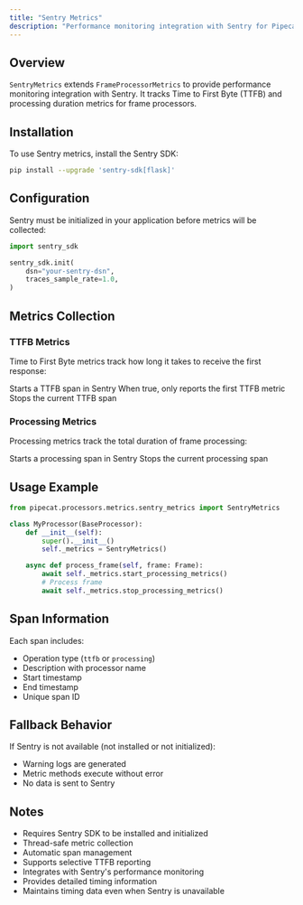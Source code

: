 ```yaml
---
title: "Sentry Metrics"
description: "Performance monitoring integration with Sentry for Pipecat frame processors"
---
```


## Overview

`SentryMetrics` extends `FrameProcessorMetrics` to provide performance monitoring integration with Sentry. It tracks Time to First Byte (TTFB) and processing duration metrics for frame processors.

## Installation

To use Sentry metrics, install the Sentry SDK:

```bash
pip install --upgrade 'sentry-sdk[flask]'
```

## Configuration

Sentry must be initialized in your application before metrics will be collected:

```python
import sentry_sdk

sentry_sdk.init(
    dsn="your-sentry-dsn",
    traces_sample_rate=1.0,
)
```

## Metrics Collection

### TTFB Metrics

Time to First Byte metrics track how long it takes to receive the first response:

<ParamField path="start_ttfb_metrics" type="method">
  Starts a TTFB span in Sentry
  <Expandable title="parameters">
    <ParamField path="report_only_initial_ttfb" type="bool">
      When true, only reports the first TTFB metric
    </ParamField>
  </Expandable>
</ParamField>

<ParamField path="stop_ttfb_metrics" type="method">
  Stops the current TTFB span
</ParamField>

### Processing Metrics

Processing metrics track the total duration of frame processing:

<ParamField path="start_processing_metrics" type="method">
  Starts a processing span in Sentry
</ParamField>

<ParamField path="stop_processing_metrics" type="method">
  Stops the current processing span
</ParamField>

## Usage Example

```python
from pipecat.processors.metrics.sentry_metrics import SentryMetrics

class MyProcessor(BaseProcessor):
    def __init__(self):
        super().__init__()
        self._metrics = SentryMetrics()

    async def process_frame(self, frame: Frame):
        await self._metrics.start_processing_metrics()
        # Process frame
        await self._metrics.stop_processing_metrics()
```

## Span Information

Each span includes:

- Operation type (`ttfb` or `processing`)
- Description with processor name
- Start timestamp
- End timestamp
- Unique span ID

## Fallback Behavior

If Sentry is not available (not installed or not initialized):

- Warning logs are generated
- Metric methods execute without error
- No data is sent to Sentry

## Notes

- Requires Sentry SDK to be installed and initialized
- Thread-safe metric collection
- Automatic span management
- Supports selective TTFB reporting
- Integrates with Sentry's performance monitoring
- Provides detailed timing information
- Maintains timing data even when Sentry is unavailable
